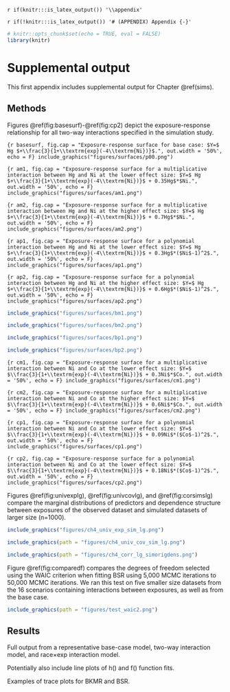 `r if(knitr:::is_latex_output()) '\\appendix'`

`r if(!knitr:::is_latex_output()) '# (APPENDIX) Appendix {-}'` 
<!--
The first appendix must start with the above text. Do not remove!
-->

```r
# knitr::opts_chunk$set(echo = TRUE, eval = FALSE)
library(knitr)
```

# Supplemental output {#appa} 

This first appendix includes supplemental output for Chapter \@ref(sims). 

## Methods {#suppmethods}

Figures \@ref(fig:basesurf)-\@ref(fig:cp2) depict the exposure-response relationship for all two-way interactions specified in the simulation study. 

```{r basesurf, fig.cap = "Exposure-response surface for base case: $Y=$ Hg $+\\frac{3}{1+\\textrm{exp}(-4\\textrm{Ni})}$.", out.width = '50%', echo = F}
include_graphics("figures/surfaces/p00.png")
```

```{r am1, fig.cap = "Exposure-response surface for a multiplicative interaction between Hg and Ni at the lower effect size: $Y=$ Hg $+\\frac{3}{1+\\textrm{exp}(-4\\textrm{Ni})}$ + 0.35Hg$*$Ni.", out.width = '50%', echo = F}
include_graphics("figures/surfaces/am1.png")
```

```{r am2, fig.cap = "Exposure-response surface for a multiplicative interaction between Hg and Ni at the higher effect size: $Y=$ Hg $+\\frac{3}{1+\\textrm{exp}(-4\\textrm{Ni})}$ + 0.7Hg$*$Ni.", out.width = '50%', echo = F}
include_graphics("figures/surfaces/am2.png")
```

```{r ap1, fig.cap = "Exposure-response surface for a polynomial interaction between Hg and Ni at the lower effect size: $Y=$ Hg $+\\frac{3}{1+\\textrm{exp}(-4\\textrm{Ni})}$ + 0.3Hg$*($Ni$-1)^2$.", out.width = '50%', echo = F}
include_graphics("figures/surfaces/ap1.png")
```

```{r ap2, fig.cap = "Exposure-response surface for a polynomial interaction between Hg and Ni at the higher effect size: $Y=$ Hg $+\\frac{3}{1+\\textrm{exp}(-4\\textrm{Ni})}$ + 0.6Hg$*($Ni$-1)^2$.", out.width = '50%', echo = F}
include_graphics("figures/surfaces/ap2.png")
```

```r
include_graphics("figures/surfaces/bm1.png")
```

```r
include_graphics("figures/surfaces/bm2.png")
```

```r
include_graphics("figures/surfaces/bp1.png")
```

```r
include_graphics("figures/surfaces/bp2.png")
```

```{r cm1, fig.cap = "Exposure-response surface for a multiplicative interaction between Ni and Co at the lower effect size: $Y=$ $\\frac{3}{1+\\textrm{exp}(-4\\textrm{Ni})}$ + 0.3Ni$*$Co.", out.width = '50%', echo = F}
include_graphics("figures/surfaces/cm1.png")
```

```{r cm2, fig.cap = "Exposure-response surface for a multiplicative interaction between Ni and Co at the higher effect size: $Y=$ $\\frac{3}{1+\\textrm{exp}(-4\\textrm{Ni})}$ + 0.6Ni$*$Co.", out.width = '50%', echo = F}
include_graphics("figures/surfaces/cm2.png")
```

```{r cp1, fig.cap = "Exposure-response surface for a polynomial interaction between Ni and Co at the lower effect size: $Y=$ $\\frac{3}{1+\\textrm{exp}(-4\\textrm{Ni})}$ + 0.09Ni$*($Co$-1)^2$.", out.width = '50%', echo = F}
include_graphics("figures/surfaces/cp1.png")
```

```{r cp2, fig.cap = "Exposure-response surface for a polynomial interaction between Ni and Co at the lower effect size: $Y=$ $\\frac{3}{1+\\textrm{exp}(-4\\textrm{Ni})}$ + 0.18Ni$*($Co$-1)^2$.", out.width = '50%', echo = F}
include_graphics("figures/surfaces/cp2.png")
```

Figures \@ref(fig:univexplg), \@ref(fig:univcovlg), and \@ref(fig:corsimslg) compare the marginal distributions of predictors and dependence structure between exposures of the observed dataset and simulated datasets of larger size (n=1000). 

```r
include_graphics("figures/ch4_univ_exp_sim_lg.png")
```

```r
include_graphics(path = "figures/ch4_univ_cov_sim_lg.png")
```

```r
include_graphics(path = "figures/ch4_corr_lg_simorigdens.png")
```

Figure \@ref(fig:comparedf) compares the degrees of freedom selected using the WAIC criterion when fitting BSR using 5,000 MCMC iterations to 50,000 MCMC iterations. We ran this test on five smaller size datasets from the 16 scenarios containing interactions between exposures, as well as from the base case. 


```r
include_graphics(path = "figures/test_waic2.png")
```


## Results {#suppresults}

Full output from a representative base-case model, two-way interaction model, and race$\times$exp interaction model. 

Potentially also include line plots of h() and f() function fits. 

Examples of trace plots for BKMR and BSR. 